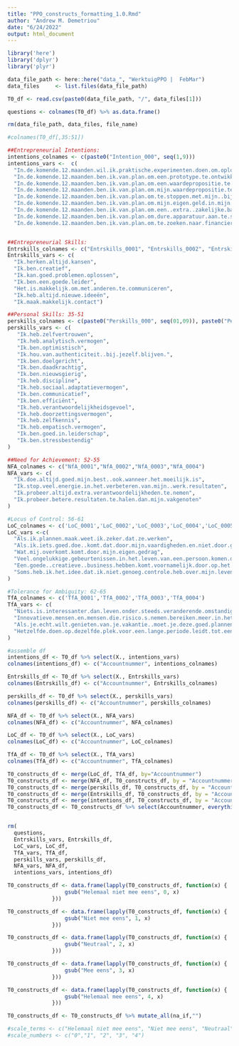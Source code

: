 ```yaml
---
title: "PPO_constructs_formatting_1.0.Rmd"
author: "Andrew M. Demetriou"
date: "6/24/2022"
output: html_document
---
```


```r
library('here')
library('dplyr')
library('plyr')
```

```r
data_file_path <- here::here("data_", "WerktuigPPO |  FebMar")
data_files     <- list.files(data_file_path)

T0_df <- read.csv(paste0(data_file_path, "/", data_files[1]))

questions <- colnames(T0_df) %>% as.data.frame()

rm(data_file_path, data_files, file_name)
```

```r
#colnames(T0_df[,35:51])

##Entrepreneurial Intentions:
intentions_colnames <- c(paste0("Intention_000", seq(1,9)))
intentions_vars <-  c(
  "In.de.komende.12.maanden.wil.ik.praktische.experimenten.doen.om.oplossingen.te.bedenken.voor.mijn.klanten.en.opdrachtgevers...",
  "In.de.komende.12.maanden.ben.ik.van.plan.om.een.prototype.te.ontwikkelen.voor.een.product.of.dienst...",
  "In.de.komende.12.maanden.ben.ik.van.plan.om.een.waardepropositie.te.ontwikkelen...",
  "In.de.komende.12.maanden.ben.ik.van.plan.om.mijn.waardepropositie.te.testen.in.de.markt...",
  "In.de.komende.12.maanden.ben.ik.van.plan.om.te.stoppen.met.mijn..bij.baan.of.veel.minder.tijd.aan.mijn..bij.baan.te.spenderen..zodat.ik.me.kan.focussen.op.mijn.onderneming...",
  "In.de.komende.12.maanden.ben.ik.van.plan.om.mijn.eigen.geld.in.mijn.onderneming.te.investeren...",
  "In.de.komende.12.maanden.ben.ik.van.plan.om.een..extra..zakelijke.bankrekening.te.openen.....",
  "In.de.komende.12.maanden.ben.ik.van.plan.om.dure.apparatuur.aan.te.schaffen.voor.mijn.onderneming.....",
  "In.de.komende.12.maanden.ben.ik.van.plan.om.te.zoeken.naar.financiering.voor.mijn.plannen......")


##Entrepreneurial Skills:
Entrskills_colnames <- c("Entrskills_0001", "Entrskills_0002", "Entrskills_0003", "Entrskills_0004", "Entrskills_0005", "Entrskills_0006", "Entrskills_0007")
Entrskills_vars <- c(
  "Ik.herken.altijd.kansen",
  "Ik.ben.creatief",
  "Ik.kan.goed.problemen.oplossen",
  "Ik.ben.een.goede.leider",
  "Het.is.makkelijk.om.met.anderen.te.communiceren", 
  "Ik.heb.altijd.nieuwe.ideeën",
  "Ik.maak.makkelijk.contact")

##Personal Skills: 35-51
perskills_colnames <- c(paste0("Perskills_000", seq(01,09)), paste0("Perskills_00", seq(10,17)))
perskills_vars <- c(
   "Ik.heb.zelfvertrouwen",
   "Ik.heb.analytisch.vermogen",
   "Ik.ben.optimistisch",
   "Ik.hou.van.authenticiteit..bij.jezelf.blijven.",
   "Ik.ben.doelgericht",
   "Ik.ben.daadkrachtig",
   "Ik.ben.nieuwsgierig",
   "Ik.heb.discipline",
   "Ik.heb.sociaal.adaptatievermogen",
   "Ik.ben.communicatief",
   "Ik.ben.efficiënt",
   "Ik.heb.verantwoordelijkheidsgevoel",
   "Ik.heb.doorzettingsvermogen",
   "Ik.heb.zelfkennis",
   "Ik.heb.empatisch.vermogen", 
   "Ik.ben.goed.in.leiderschap",
   "Ik.ben.stressbestendig"
)

##Need for Achievement: 52-55
NFA_colnames <- c("NfA_0001","NfA_0002","NfA_0003","NfA_0004")
NFA_vars <- c(
  "Ik.doe.altijd.goed.mijn.best..ook.wanneer.het.moeilijk.is",
  "Ik.stop.veel.energie.in.het.verbeteren.van.mijn..werk.resultaten",
  "Ik.probeer.altijd.extra.verantwoordelijkheden.te.nemen",
  "Ik.probeer.betere.resultaten.te.halen.dan.mijn.vakgenoten"
)

#Locus of Control: 56-61
LoC_colnames <- c('LoC_0001','LoC_0002','LoC_0003','LoC_0004','LoC_0005','LoC_0006')
LoC_vars <-c(
  "Als.ik.plannen.maak.weet.ik.zeker.dat.ze.werken",
  "Als.ik.iets.goed.doe..komt.dat.door.mijn.vaardigheden.en.niet.door.geluk",
  "Wat.mij.overkomt.komt.door.mijn.eigen.gedrag",
  "Veel.ongelukkige.gebeurtenissen.in.het.leven.van.een.persoon.komen.door.pech.",
  "Een.goede..creatieve..business.hebben.komt.voornamelijk.door.op.het.juiste.moment.op.de.juiste.plek.te.zijn",
  "Soms.heb.ik.het.idee.dat.ik.niet.genoeg.controle.heb.over.mijn.leven"
)

#Tolerance for Ambiguity: 62-65
TfA_colnames <- c('TfA_0001','TfA_0002','TfA_0003','TfA_0004')
TfA_vars <- c(
  "Niets.is.interessanter.dan.leven.onder.steeds.veranderende.omstandigheden",
  "Innovatieve.mensen.en.mensen.die.risico.s.nemen.bereiken.meer.in.het.leven.dan.geordende.mensen",
  "Als.je.echt.wilt.genieten.van.je.vakantie..moet.je.deze.goed.plannen",
  "Hetzelfde.doen.op.dezelfde.plek.voor.een.lange.periode.leidt.tot.een.gelukkig.leven"
)
```

```r
#assemble df
intentions_df <- T0_df %>% select(X., intentions_vars)
colnames(intentions_df) <- c("Accountnummer", intentions_colnames)

Entrskills_df <- T0_df %>% select(X., Entrskills_vars)
colnames(Entrskills_df) <- c("Accountnummer", Entrskills_colnames)

perskills_df <- T0_df %>% select(X., perskills_vars)
colnames(perskills_df) <- c("Accountnummer", perskills_colnames)

NFA_df <- T0_df %>% select(X., NFA_vars)
colnames(NFA_df) <- c("Accountnummer", NFA_colnames)

LoC_df <- T0_df %>% select(X., LoC_vars)
colnames(LoC_df) <- c("Accountnummer", LoC_colnames)

TfA_df <- T0_df %>% select(X., TfA_vars)
colnames(TfA_df) <- c("Accountnummer", TfA_colnames)

T0_constructs_df <- merge(LoC_df, TfA_df, by="Accountnummer")
T0_constructs_df <- merge(NFA_df, T0_constructs_df, by = "Accountnummer")
T0_constructs_df <- merge(perskills_df, T0_constructs_df, by = "Accountnummer")
T0_constructs_df <- merge(Entrskills_df, T0_constructs_df, by = "Accountnummer")
T0_constructs_df <- merge(intentions_df, T0_constructs_df, by = "Accountnummer")
T0_constructs_df <- T0_constructs_df %>% select(Accountnummer, everything())


rm(
  questions,
  Entrskills_vars, Entrskills_df,
  LoC_vars, LoC_df,
  TfA_vars, TfA_df,
  perskills_vars, perskills_df, 
  NFA_vars, NFA_df,
  intentions_vars, intentions_df)
``` 

```r
T0_constructs_df <- data.frame(lapply(T0_constructs_df, function(x) {
                  gsub("Helemaal niet mee eens", 0, x)
              }))

T0_constructs_df <- data.frame(lapply(T0_constructs_df, function(x) {
                  gsub("Niet mee eens", 1, x)
              }))

T0_constructs_df <- data.frame(lapply(T0_constructs_df, function(x) {
                  gsub("Neutraal", 2, x)
              }))

T0_constructs_df <- data.frame(lapply(T0_constructs_df, function(x) {
                  gsub("Mee eens", 3, x)
              }))

T0_constructs_df <- data.frame(lapply(T0_constructs_df, function(x) {
                  gsub("Helemaal mee eens", 4, x)
              }))

T0_constructs_df <- T0_constructs_df %>% mutate_all(na_if,"")

#scale_terms <- c("Helemaal niet mee eens", "Niet mee eens", "Neutraal", "Mee eens", "Heel erg mee eens")
#scale_numbers <- c("0","1", "2", "3", "4")
```